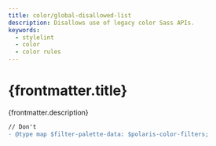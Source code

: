 ```yaml
---
title: color/global-disallowed-list
description: Disallows use of legacy color Sass APIs.
keywords:
  - stylelint
  - color
  - color rules
---
```



# {frontmatter.title}

<Lede>{frontmatter.description}</Lede>

<RulePreamble category="color" />

```diff
// Don't
- @type map $filter-palette-data: $polaris-color-filters;
```

<RulePostamble />
